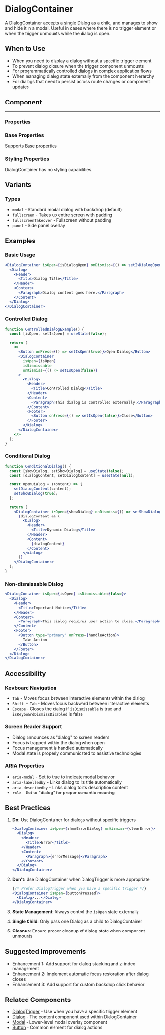 
<Meta of={DialogContainerStories} />

# DialogContainer

A DialogContainer accepts a single Dialog as a child, and manages to show and hide it in a modal. Useful in cases where there is no trigger element or when the trigger unmounts while the dialog is open.

## When to Use

- When you need to display a dialog without a specific trigger element
- To prevent dialog closure when the trigger component unmounts
- For programmatically controlled dialogs in complex application flows
- When managing dialog state externally from the component hierarchy
- For dialogs that need to persist across route changes or component updates

## Component

<Story of={DialogContainerStories.Default} />

---

### Properties

<Controls of={DialogContainerStories.Default} />

### Base Properties

Supports [Base properties](/docs/tasty-base-properties--docs)

### Styling Properties

DialogContainer has no styling capabilities.

## Variants

### Types

- `modal` - Standard modal dialog with backdrop (default)
- `fullscreen` - Takes up entire screen with padding
- `fullscreenTakeover` - Fullscreen without padding
- `panel` - Side panel overlay

## Examples

### Basic Usage

```jsx
<DialogContainer isOpen={isDialogOpen} onDismiss={() => setIsDialogOpen(false)}>
  <Dialog>
    <Header>
      <Title>Dialog Title</Title>
    </Header>
    <Content>
      <Paragraph>Dialog content goes here.</Paragraph>
    </Content>
  </Dialog>
</DialogContainer>
```

### Controlled Dialog

```jsx
function ControlledDialogExample() {
  const [isOpen, setIsOpen] = useState(false);

  return (
    <>
      <Button onPress={() => setIsOpen(true)}>Open Dialog</Button>
      <DialogContainer
        isOpen={isOpen}
        isDismissable
        onDismiss={() => setIsOpen(false)}
      >
        <Dialog>
          <Header>
            <Title>Controlled Dialog</Title>
          </Header>
          <Content>
            <Paragraph>This dialog is controlled externally.</Paragraph>
          </Content>
          <Footer>
            <Button onPress={() => setIsOpen(false)}>Close</Button>
          </Footer>
        </Dialog>
      </DialogContainer>
    </>
  );
}
```

### Conditional Dialog

```jsx
function ConditionalDialog() {
  const [showDialog, setShowDialog] = useState(false);
  const [dialogContent, setDialogContent] = useState(null);

  const openDialog = (content) => {
    setDialogContent(content);
    setShowDialog(true);
  };

  return (
    <DialogContainer isOpen={showDialog} onDismiss={() => setShowDialog(false)}>
      {dialogContent && (
        <Dialog>
          <Header>
            <Title>Dynamic Dialog</Title>
          </Header>
          <Content>
            {dialogContent}
          </Content>
        </Dialog>
      )}
    </DialogContainer>
  );
}
```

### Non-dismissable Dialog

```jsx
<DialogContainer isOpen={isOpen} isDismissable={false}>
  <Dialog>
    <Header>
      <Title>Important Notice</Title>
    </Header>
    <Content>
      <Paragraph>This dialog requires user action to close.</Paragraph>
    </Content>
    <Footer>
      <Button type="primary" onPress={handleAction}>
        Take Action
      </Button>
    </Footer>
  </Dialog>
</DialogContainer>
```

## Accessibility

### Keyboard Navigation

- `Tab` - Moves focus between interactive elements within the dialog
- `Shift + Tab` - Moves focus backward between interactive elements
- `Escape` - Closes the dialog if `isDismissable` is true and `isKeyboardDismissDisabled` is false

### Screen Reader Support

- Dialog announces as "dialog" to screen readers
- Focus is trapped within the dialog when open
- Focus management is handled automatically
- Modal state is properly communicated to assistive technologies

### ARIA Properties

- `aria-modal` - Set to true to indicate modal behavior
- `aria-labelledby` - Links dialog to its title automatically
- `aria-describedby` - Links dialog to its description content
- `role` - Set to "dialog" for proper semantic meaning

## Best Practices

1. **Do**: Use DialogContainer for dialogs without specific triggers
   ```jsx
   <DialogContainer isOpen={showErrorDialog} onDismiss={clearError}>
     <Dialog>
       <Header>
         <Title>Error</Title>
       </Header>
       <Content>
         <Paragraph>{errorMessage}</Paragraph>
       </Content>
     </Dialog>
   </DialogContainer>
   ```

2. **Don't**: Use DialogContainer when DialogTrigger is more appropriate
   ```jsx
   {/* Prefer DialogTrigger when you have a specific trigger */}
   <DialogContainer isOpen={buttonPressed}>
     <Dialog>...</Dialog>
   </DialogContainer>
   ```

3. **State Management**: Always control the `isOpen` state externally
4. **Single Child**: Only pass one Dialog as a child to DialogContainer
5. **Cleanup**: Ensure proper cleanup of dialog state when component unmounts

## Suggested Improvements

- Enhancement 1: Add support for dialog stacking and z-index management
- Enhancement 2: Implement automatic focus restoration after dialog closes
- Enhancement 3: Add support for custom backdrop click behavior

## Related Components

- [DialogTrigger](/docs/overlays-dialogtrigger--docs) - Use when you have a specific trigger element
- [Dialog](/docs/overlays-dialog--docs) - The content component used within DialogContainer
- [Modal](/components/Modal) - Lower-level modal overlay component
- [Button](/docs/actions-button--docs) - Common element for dialog actions
